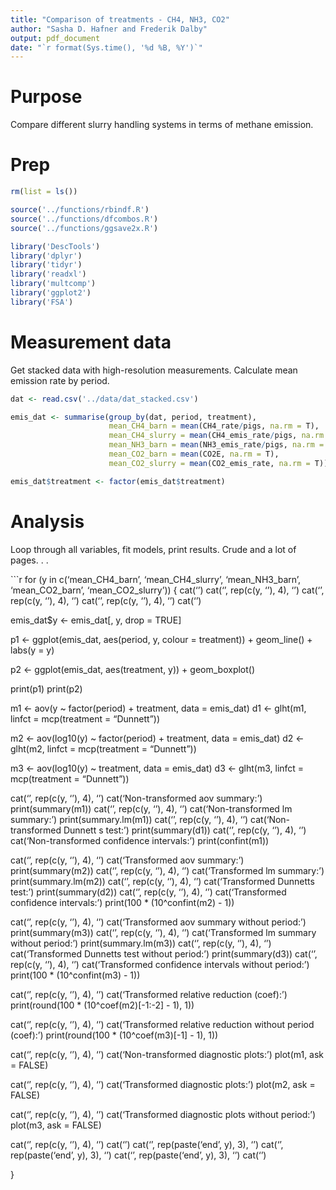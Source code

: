 ```yaml
---
title: "Comparison of treatments - CH4, NH3, CO2"
author: "Sasha D. Hafner and Frederik Dalby"
output: pdf_document
date: "`r format(Sys.time(), '%d %B, %Y')`"
---
```


# Purpose
Compare different slurry handling systems in terms of methane emission.

# Prep
```r
rm(list = ls())

source('../functions/rbindf.R')
source('../functions/dfcombos.R')
source('../functions/ggsave2x.R')

library('DescTools')
library('dplyr')
library('tidyr')
library('readxl')
library('multcomp')
library('ggplot2')
library('FSA')
```

# Measurement data
Get stacked data with high-resolution measurements.
Calculate mean emission rate by period.

```r
dat <- read.csv('../data/dat_stacked.csv')

emis_dat <- summarise(group_by(dat, period, treatment), 
                      mean_CH4_barn = mean(CH4_rate/pigs, na.rm = T), 
                      mean_CH4_slurry = mean(CH4_emis_rate/pigs, na.rm = T), 
                      mean_NH3_barn = mean(NH3_emis_rate/pigs, na.rm = T), 
                      mean_CO2_barn = mean(CO2E, na.rm = T), 
                      mean_CO2_slurry = mean(CO2_emis_rate, na.rm = T))

emis_dat$treatment <- factor(emis_dat$treatment)
```

# Analysis
Loop through all variables, fit models, print results.
Crude and a lot of pages. . .

```r
for (y in c('mean_CH4_barn', 'mean_CH4_slurry', 'mean_NH3_barn', 'mean_CO2_barn', 'mean_CO2_slurry')) {
  cat('\n')
  cat('\n', rep(c(y, '\n'), 4), '\n')
  cat('\n', rep(c(y, '\n'), 4), '\n')
  cat('\n', rep(c(y, '\n'), 4), '\n')
  cat('\n')

  emis_dat$y <- emis_dat[, y, drop = TRUE]

  p1 <- ggplot(emis_dat, aes(period, y, colour = treatment)) +
    geom_line() +
    labs(y = y)
  
  p2 <- ggplot(emis_dat, aes(treatment, y)) +
    geom_boxplot()

  print(p1)
  print(p2)
  
  m1 <- aov(y ~ factor(period) + treatment, data = emis_dat)
  d1 <- glht(m1, linfct = mcp(treatment = "Dunnett"))

  m2 <- aov(log10(y) ~ factor(period) + treatment, data = emis_dat)
  d2 <- glht(m2, linfct = mcp(treatment = "Dunnett"))

  m3 <- aov(log10(y) ~ treatment, data = emis_dat)
  d3 <- glht(m3, linfct = mcp(treatment = "Dunnett"))

  cat('\n', rep(c(y, '\n'), 4), '\n')
  cat('Non-transformed aov summary:\n')
  print(summary(m1))
  cat('\n', rep(c(y, '\n'), 4), '\n')
  cat('Non-transformed lm summary:\n')
  print(summary.lm(m1))
  cat('\n', rep(c(y, '\n'), 4), '\n')
  cat('Non-transformed Dunnett s test:\n')
  print(summary(d1))
  cat('\n', rep(c(y, '\n'), 4), '\n')
  cat('Non-transformed confidence intervals:\n')
  print(confint(m1))

  cat('\n', rep(c(y, '\n'), 4), '\n')
  cat('Transformed aov summary:\n')
  print(summary(m2))
  cat('\n', rep(c(y, '\n'), 4), '\n')
  cat('Transformed lm summary:\n')
  print(summary.lm(m2))
  cat('\n', rep(c(y, '\n'), 4), '\n')
  cat('Transformed Dunnetts test:\n')
  print(summary(d2))
  cat('\n', rep(c(y, '\n'), 4), '\n')
  cat('Transformed confidence intervals:\n')
  print(100 * (10^confint(m2) - 1))

  cat('\n', rep(c(y, '\n'), 4), '\n')
  cat('Transformed aov summary without period:\n')
  print(summary(m3))
  cat('\n', rep(c(y, '\n'), 4), '\n')
  cat('Transformed lm summary without period:\n')
  print(summary.lm(m3))
  cat('\n', rep(c(y, '\n'), 4), '\n')
  cat('Transformed Dunnetts test without period:\n')
  print(summary(d3))
  cat('\n', rep(c(y, '\n'), 4), '\n')
  cat('Transformed confidence intervals without period:\n')
  print(100 * (10^confint(m3) - 1))

  cat('\n', rep(c(y, '\n'), 4), '\n')
  cat('Transformed relative reduction (coef):\n')
  print(round(100 * (10^coef(m2)[-1:-2] - 1), 1))

  cat('\n', rep(c(y, '\n'), 4), '\n')
  cat('Transformed relative reduction without period (coef):\n')
  print(round(100 * (10^coef(m3)[-1] - 1), 1))
   
  cat('\n', rep(c(y, '\n'), 4), '\n')
  cat('Non-transformed diagnostic plots:\n')
  plot(m1, ask = FALSE)

  cat('\n', rep(c(y, '\n'), 4), '\n')
  cat('Transformed diagnostic plots:\n')
  plot(m2, ask = FALSE)

  cat('\n', rep(c(y, '\n'), 4), '\n')
  cat('Transformed diagnostic plots without period:\n')
  plot(m3, ask = FALSE)


  cat('\n', rep(c(y, '\n'), 4), '\n')
  cat('\n\n')
  cat('\n', rep(paste('end', y), 3), '\n')
  cat('\n', rep(paste('end', y), 3), '\n')
  cat('\n', rep(paste('end', y), 3), '\n')
  cat('\n')

}
